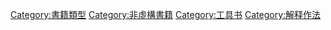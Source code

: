 [[Category:書籍類型|Category:書籍類型]]
[[Category:非虛構書籍|Category:非虛構書籍]]
[[Category:工具书|Category:工具书]]
[[Category:解释作法|Category:解释作法]]